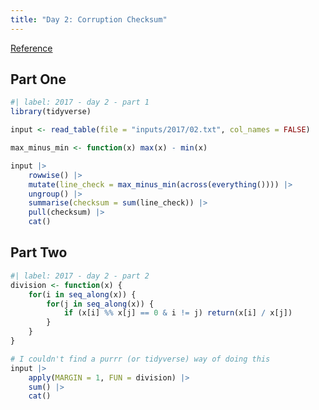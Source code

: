 ```yaml
---
title: "Day 2: Corruption Checksum"
---
```


[Reference](https://adventofcode.com/2017/day/2)

## Part One

```r
#| label: 2017 - day 2 - part 1
library(tidyverse)

input <- read_table(file = "inputs/2017/02.txt", col_names = FALSE)

max_minus_min <- function(x) max(x) - min(x)

input |> 
    rowwise() |>
    mutate(line_check = max_minus_min(across(everything()))) |> 
    ungroup() |>
    summarise(checksum = sum(line_check)) |> 
    pull(checksum) |> 
    cat()
```

## Part Two

```r
#| label: 2017 - day 2 - part 2
division <- function(x) {
    for(i in seq_along(x)) {
        for(j in seq_along(x)) {
            if (x[i] %% x[j] == 0 & i != j) return(x[i] / x[j])
        }
    }
}

# I couldn't find a purrr (or tidyverse) way of doing this
input |> 
    apply(MARGIN = 1, FUN = division) |> 
    sum() |> 
    cat()
```
